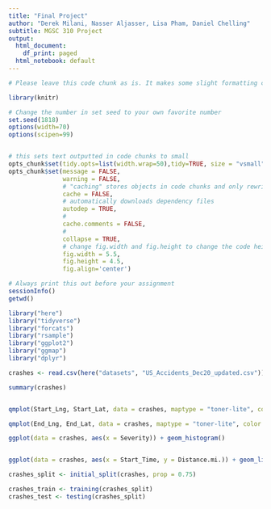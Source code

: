 ```yaml
---
title: "Final Project"
author: "Derek Milani, Nasser Aljasser, Lisa Pham, Daniel Chelling"
subtitle: MGSC 310 Project 
output:
  html_document:
    df_print: paged
  html_notebook: default
---
```



```r

# Please leave this code chunk as is. It makes some slight formatting changes to alter the output to be more aesthetically pleasing. 

library(knitr)

# Change the number in set seed to your own favorite number
set.seed(1818)
options(width=70)
options(scipen=99)


# this sets text outputted in code chunks to small
opts_chunk$set(tidy.opts=list(width.wrap=50),tidy=TRUE, size = "vsmall")  
opts_chunk$set(message = FALSE,                                          
               warning = FALSE,
               # "caching" stores objects in code chunks and only rewrites if you change things
               cache = FALSE,                               
               # automatically downloads dependency files
               autodep = TRUE,
               # 
               cache.comments = FALSE,
               # 
               collapse = TRUE,
               # change fig.width and fig.height to change the code height and width by default
               fig.width = 5.5,  
               fig.height = 4.5,
               fig.align='center')


```

```r

# Always print this out before your assignment
sessionInfo()
getwd()

```


<!-- ### start answering your problem set here -->
<!-- You may export your homework in either html or pdf, with the former usually being easier. 
     To export or compile your Rmd file: click above on 'Knit' then 'Knit to HTML' -->
<!-- Be sure to submit both your .Rmd file and the compiled .html or .pdf file for full credit -->


```r

library("here")
library("tidyverse")
library("forcats")
library("rsample")
library("ggplot2")
library("ggmap")
library("dplyr")


```



```r

crashes <- read.csv(here("datasets", "US_Accidents_Dec20_updated.csv"))


```

```r

summary(crashes)



```


```r

qmplot(Start_Lng, Start_Lat, data = crashes, maptype = "toner-lite", color = factor(Severity))

qmplot(End_Lng, End_Lat, data = crashes, maptype = "toner-lite", color = factor(Severity))


```

```r

ggplot(data = crashes, aes(x = Severity)) + geom_histogram()



```

```r

ggplot(data = crashes, aes(x = Start_Time, y = Distance.mi.)) + geom_line()


```


```r

crashes_split <- initial_split(crashes, prop = 0.75)

crashes_train <- training(crashes_split)
crashes_test <- testing(crashes_split)


```

